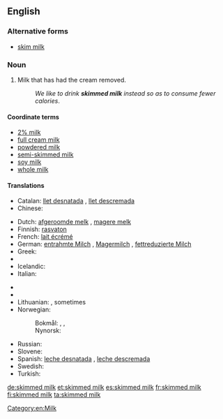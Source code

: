 <!-- If you edit this page, please also edit "skim milk" so that these pages remain synchronised-->
==English==

===Alternative forms===
* [[skim milk]] {{qualifier|US|Australia}}

===Noun===
{{en-noun|head=[[skimmed]] [[milk]]|-}}

# {{British}} Milk that has had the cream removed.
#: ''We like to drink '''skimmed milk''' instead so as to consume fewer calories''.

====Coordinate terms====
* [[2% milk]]  <!--In US, it is usually called "2%" not "2% milk".  Is this true in UK also?-->
* [[full cream milk]]
* [[powdered milk]]
* [[semi-skimmed milk]]
* [[soy milk]]
* [[whole milk]]

====Translations====
{{trans-top|milk with removed cream}}
* Catalan: [[llet desnatada]] {{f}}, [[llet descremada]] {{f}}
* Chinese:
*: {{trreq|Mandarin}}
* Dutch: [[afgeroomde melk]] {{f}}, [[magere melk]] {{f}}
* Finnish: [[rasvaton]] {{t+|fi|maito}}
* French: [[lait écrémé]] {{m}}
* German: [[entrahmte Milch]] {{f}}, [[Magermilch]] {{f}}, [[fettreduzierte Milch]] {{f}}
* Greek: {{t-|el|αποβουτυρωμένο γάλα|n|tr=apovoutyroméno gála}}
* {{trreq|Hebrew}}
* Icelandic: {{t-|is|undanrenna|f}}
* Italian: {{t-|it|latte scremato|m}}
{{trans-mid}}
* {{trreq|Japanese}}
* {{trreq|Korean}}
* Lithuanian: {{t-|lt|nugriebtas pienas|m}}, sometimes {{t-|lt|liespienis|m}}
* Norwegian:
*: Bokmål: {{t-|nb|skummet melk|m|f}}, {{t-|nb|skumma melk|m|f}}, {{t-|nb|skumma mjølk|m|f}}
*: Nynorsk: {{t-|nn|skumma mjølk|f}}
* Russian: {{t-|ru|обезжиренное молоко|n}}
* Slovene: {{t+|sl|posneto mleko|n}}
* Spanish: [[leche desnatada]] {{f}}, [[leche descremada]] {{f}}
* Swedish: {{t-|sv|skummjölk|c}}
* Turkish: {{t-|tr|yağsız süt}}
{{trans-bottom}}

<!--In US, synonym is [[non-fat milk]]; is this true in UK?-->
<!-- If you edit this page, please also edit "skim milk" so that these pages remain synchronised-->

[[Category:en:Milk]]

[[de:skimmed milk]]
[[et:skimmed milk]]
[[es:skimmed milk]]
[[fr:skimmed milk]]
[[fi:skimmed milk]]
[[ta:skimmed milk]]